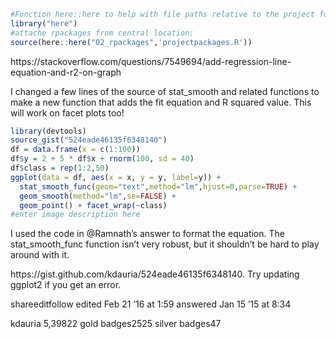 

```r
#Function here::here to help with file paths relative to the project folder:
library("here")
#attache rpackages from central location:
source(here::here("02_rpackages",'projectpackages.R'))
```

https://stackoverflow.com/questions/7549694/add-regression-line-equation-and-r2-on-graph







I changed a few lines of the source of stat_smooth and related functions to make a new function that adds the fit equation and R squared value. This will work on facet plots too!


```r


library(devtools)
source_gist("524eade46135f6348140")
df = data.frame(x = c(1:100))
df$y = 2 + 5 * df$x + rnorm(100, sd = 40)
df$class = rep(1:2,50)
ggplot(data = df, aes(x = x, y = y, label=y)) +
  stat_smooth_func(geom="text",method="lm",hjust=0,parse=TRUE) +
  geom_smooth(method="lm",se=FALSE) +
  geom_point() + facet_wrap(~class)
#enter image description here
```

I used the code in @Ramnath's answer to format the equation. The stat_smooth_func function isn't very robust, but it shouldn't be hard to play around with it.

https://gist.github.com/kdauria/524eade46135f6348140. Try updating ggplot2 if you get an error.

shareeditfollow
edited Feb 21 '16 at 1:59
answered Jan 15 '15 at 8:34

kdauria
5,39822 gold badges2525 silver badges47